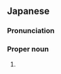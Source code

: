 ==Japanese==
{{ja-kanjitab|てる|ふみ}}

===Pronunciation===
{{ja-pron|てるふみ}}

===Proper noun===
{{ja-pos|proper|てるふみ}}

# {{given name|male|lang=ja|sort=てるふみ}}